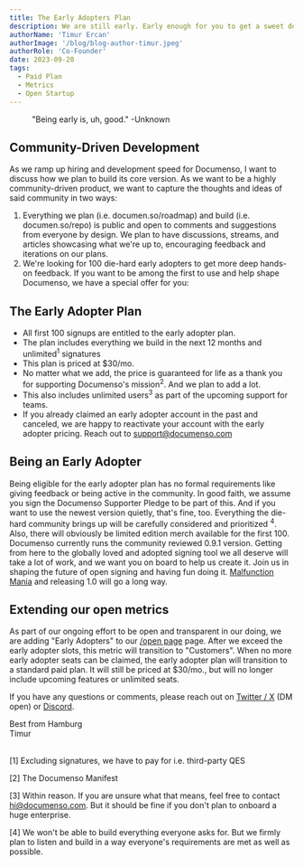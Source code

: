 ```yaml
---
title: The Early Adopters Plan
description: We are still early. Early enough for you to get a sweet deal for supporting Documenso's Mission. Join the movement and get a shiny early adopter account in the process.
authorName: 'Timur Ercan'
authorImage: '/blog/blog-author-timur.jpeg'
authorRole: 'Co-Founder'
date: 2023-09-20
tags:
  - Paid Plan
  - Metrics
  - Open Startup
---
```


<figure>
  <MdxNextImage
    src="/blog/early.png"
    width="1260"
    height="630"
    alt="XKCD: Bug"
  />

  <figcaption className="text-center">
    "Being early is, uh, good." -Unknown
  </figcaption>
</figure>

## Community-Driven Development

As we ramp up hiring and development speed for Documenso, I want to discuss how we plan to build its core version.
As we want to be a highly community-driven product, we want to capture the thoughts and ideas of said community in two ways:

1. Everything we plan (i.e. documen.so/roadmap) and build (i.e. documen.so/repo) is public and open to comments and suggestions from everyone by design. We plan to have discussions, streams, and articles showcasing what we're up to, encouraging feedback and iterations on our plans.
2. We're looking for 100 die-hard early adopters to get more deep hands-on feedback. If you want to be among the first to use and help shape Documenso, we have a special offer for you:

## The Early Adopter Plan

- All first 100 signups are entitled to the early adopter plan.
- The plan includes everything we build in the next 12 months and unlimited<sup>1</sup> signatures
- This plan is priced at $30/mo.
- No matter what we add, the price is guaranteed for life as a thank you for supporting Documenso's mission<sup>2</sup>. And we plan to add a lot.
- This also includes unlimited users<sup>3</sup> as part of the upcoming support for teams.
- If you already claimed an early adopter account in the past and canceled, we are happy to reactivate your account with the early adopter pricing. Reach out to support@documenso.com

## Being an Early Adopter

Being eligible for the early adopter plan has no formal requirements like giving feedback or being active in the community. In good faith, we assume you sign the Documenso Supporter Pledge to be part of this. And if you want to use the newest version quietly, that's fine, too. Everything the die-hard community brings up will be carefully considered and prioritized <sup>4</sup>. Also, there will obviously be limited edition merch available for the first 100.
Documenso currently runs the community reviewed 0.9.1 version. Getting from here to the globally loved and adopted signing tool we all deserve will take a lot of work, and we want you on board to help us create it. Join us in shaping the future of open signing and having fun doing it. [Malfunction Mania](https://documenso.com/blog/malfunction-mania) and releasing 1.0 will go a long way.

## Extending our open metrics

As part of our ongoing effort to be open and transparent in our doing, we are adding "Early Adopters" to our [/open page](https://documenso.com/open) page. After we exceed the early adopter slots, this metric will transition to "Customers". When no more early adopter seats can be claimed, the early adopter plan will transition to a standard paid plan. It will still be priced at $30/mo., but will no longer include upcoming features or unlimited seats.

If you have any questions or comments, please reach out on [Twitter / X](https://twitter.com/eltimuro) (DM open) or [Discord](https://documen.so/discord).

Best from Hamburg\
Timur

\
[1] Excluding signatures, we have to pay for i.e. third-party QES

[2] The Documenso Manifest

[3] Within reason. If you are unsure what that means, feel free to contact hi@documenso.com. But it should be fine if you don't plan to onboard a huge enterprise.

[4] We won't be able to build everything everyone asks for. But we firmly plan to listen and build in a way everyone's requirements are met as well as possible.
